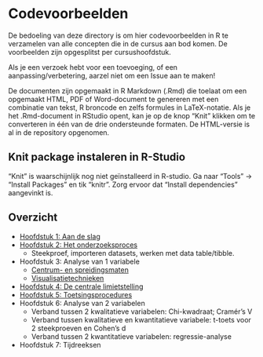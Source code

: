 # Codevoorbeelden

De bedoeling van deze directory is om hier codevoorbeelden in R te verzamelen van alle concepten die in de cursus aan bod komen. De voorbeelden zijn opgesplitst per cursushoofdstuk.

Als je een verzoek hebt voor een toevoeging, of een aanpassing/verbetering, aarzel niet om een Issue aan te maken!

De documenten zijn opgemaakt in R Markdown (.Rmd) die toelaat om een opgemaakt HTML, PDF of Word-document te genereren met een combinatie van tekst, R broncode en zelfs formules in LaTeX-notatie. Als je het .Rmd-document in RStudio opent, kan je op de knop "Knit" klikken om te converteren in één van de drie ondersteunde formaten. De HTML-versie is al in de repository opgenomen.

## Knit package instaleren in R-Studio

"Knit" is waarschijnlijk nog niet geïnstalleerd in R-studio.
Ga naar "Tools" -> "Install Packages" en tik "knitr".
Zorg ervoor dat "Install dependencies" aangevinkt is.

## Overzicht

- [Hoofdstuk 1: Aan de slag](1-aan-de-slag.html)
- [Hoofdstuk 2: Het onderzoeksproces](2-onderzoeksproces.html)
  - Steekproef, importeren datasets, werken met data table/tibble.
- Hoofdstuk 3: Analyse van 1 variabele
  - [Centrum- en spreidingsmaten](3-analyse-1-variabele.html)
  - [Visualisatietechnieken](3-visualisatie-1-variabele.html)
- [Hoofdstuk 4: De centrale limietstelling](4-centrale-limietsetlling.html)
- [Hoofdstuk 5: Toetsingsprocedures](5-toetsingsprocedures.html)
- Hoofdstuk 6: Analyse van 2 variabelen
  - Verband tussen 2 kwalitatieve variabelen: Chi-kwadraat; Cramér's V
  - Verband tussen kwalitatieve en kwantitatieve variabele: t-toets voor 2 steekproeven en Cohen's d
  - Verband tussen 2 kwantitatieve variabelen: regressie-analyse
- Hoofdstuk 7: Tijdreeksen
